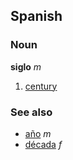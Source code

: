 ==Spanish==
===Noun===
'''siglo''' ''m''

# [[century]]

===See also===
*[[año]] ''m''
*[[década]] ''f''